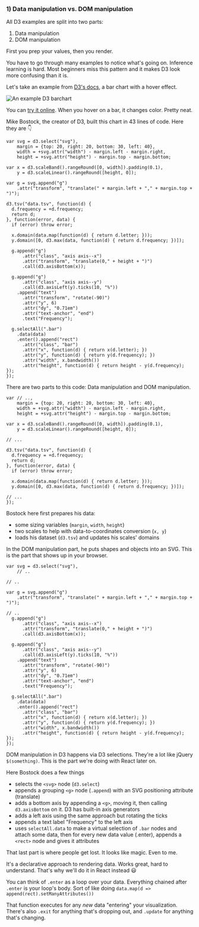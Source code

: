 ### 1) Data manipulation vs. DOM manipulation

All D3 examples are split into two parts:

1. Data manipulation
2. DOM manipulation

First you prep your values, then you render.

You have to go through many examples to notice what's going on. Inference
learning is hard. Most beginners miss this pattern and it makes D3 look more
confusing than it is.

Let's take an example from [D3's docs](https://github.com/d3/d3/wiki/Gallery),
a bar chart with a hover effect.

![An example D3 barchart](https://raw.githubusercontent.com/Swizec/react-d3js-es6-ebook/2018-version/manuscript/resources/images/2018/barchart-example.png)

You can
[try it online](https://cdn.rawgit.com/mbostock/3885304/raw/a91f37f5f4b43269df3dbabcda0090310c05285d/index.html).
When you hover on a bar, it changes color. Pretty neat.

Mike Bostock, the creator of D3, built this chart in 43 lines of code. Here
they are :point_down:

```{.javascript caption="Example D3 barchart"}
var svg = d3.select("svg"),
    margin = {top: 20, right: 20, bottom: 30, left: 40},
    width = +svg.attr("width") - margin.left - margin.right,
    height = +svg.attr("height") - margin.top - margin.bottom;

var x = d3.scaleBand().rangeRound([0, width]).padding(0.1),
    y = d3.scaleLinear().rangeRound([height, 0]);

var g = svg.append("g")
    .attr("transform", "translate(" + margin.left + "," + margin.top + ")");

d3.tsv("data.tsv", function(d) {
  d.frequency = +d.frequency;
  return d;
}, function(error, data) {
  if (error) throw error;

  x.domain(data.map(function(d) { return d.letter; }));
  y.domain([0, d3.max(data, function(d) { return d.frequency; })]);

  g.append("g")
      .attr("class", "axis axis--x")
      .attr("transform", "translate(0," + height + ")")
      .call(d3.axisBottom(x));

  g.append("g")
      .attr("class", "axis axis--y")
      .call(d3.axisLeft(y).ticks(10, "%"))
    .append("text")
      .attr("transform", "rotate(-90)")
      .attr("y", 6)
      .attr("dy", "0.71em")
      .attr("text-anchor", "end")
      .text("Frequency");

  g.selectAll(".bar")
    .data(data)
    .enter().append("rect")
      .attr("class", "bar")
      .attr("x", function(d) { return x(d.letter); })
      .attr("y", function(d) { return y(d.frequency); })
      .attr("width", x.bandwidth())
      .attr("height", function(d) { return height - y(d.frequency); });
});
```

There are two parts to this code: Data manipulation and DOM manipulation.

```{.javascript caption="Data manipulation code"}
var // ..,
    margin = {top: 20, right: 20, bottom: 30, left: 40},
    width = +svg.attr("width") - margin.left - margin.right,
    height = +svg.attr("height") - margin.top - margin.bottom;

var x = d3.scaleBand().rangeRound([0, width]).padding(0.1),
    y = d3.scaleLinear().rangeRound([height, 0]);

// ...

d3.tsv("data.tsv", function(d) {
  d.frequency = +d.frequency;
  return d;
}, function(error, data) {
  if (error) throw error;

  x.domain(data.map(function(d) { return d.letter; }));
  y.domain([0, d3.max(data, function(d) { return d.frequency; })]);

// ...
});
```

Bostock here first prepares his data:

- some sizing variables (`margin`, `width`, `height`)
- two scales to help with data-to-coordinates conversion (`x, y`)
- loads his dataset (`d3.tsv`) and updates his scales' domains

In the DOM manipulation part, he puts shapes and objects into an SVG. This is
the part that shows up in your browser.

```{.javascript caption="DOM manipulation code"}
var svg = d3.select("svg"),
    // ..

// ..

var g = svg.append("g")
    .attr("transform", "translate(" + margin.left + "," + margin.top + ")");

// ..
  g.append("g")
      .attr("class", "axis axis--x")
      .attr("transform", "translate(0," + height + ")")
      .call(d3.axisBottom(x));

  g.append("g")
      .attr("class", "axis axis--y")
      .call(d3.axisLeft(y).ticks(10, "%"))
    .append("text")
      .attr("transform", "rotate(-90)")
      .attr("y", 6)
      .attr("dy", "0.71em")
      .attr("text-anchor", "end")
      .text("Frequency");

  g.selectAll(".bar")
    .data(data)
    .enter().append("rect")
      .attr("class", "bar")
      .attr("x", function(d) { return x(d.letter); })
      .attr("y", function(d) { return y(d.frequency); })
      .attr("width", x.bandwidth())
      .attr("height", function(d) { return height - y(d.frequency); });
});
```

DOM manipulation in D3 happens via D3 selections. They're a lot like jQuery
`$(something)`. This is the part we're doing with React later on.

Here Bostock does a few things

- selects the `<svg>` node (`d3.select`)
- appends a grouping `<g>` node (`.append`) with an SVG positioning attribute
  (translate)
- adds a bottom axis by appending a `<g>`, moving it, then calling
  `d3.axisBottom` on it. D3 has built-in axis generators
- adds a left axis using the same approach but rotating the ticks
- appends a text label "Frequency" to the left axis
- uses `selectAll.data` to make a virtual selection of `.bar` nodes and attach
  some data, then for every new data value (.enter), appends a `<rect>` node
  and gives it attributes

That last part is where people get lost. It looks like magic. Even to me.

It's a declarative approach to rendering data. Works great, hard to understand.
That's why we'll do it in React instead :smiley:

You can think of `.enter` as a loop over your data. Everything chained after
`.enter` is your loop's body. Sort of like doing
`data.map(d => append(rect).setManyAttributes())`

That function executes for any _new_ data "entering" your visualization.
There's also `.exit` for anything that's dropping out, and `.update` for
anything that's changing.